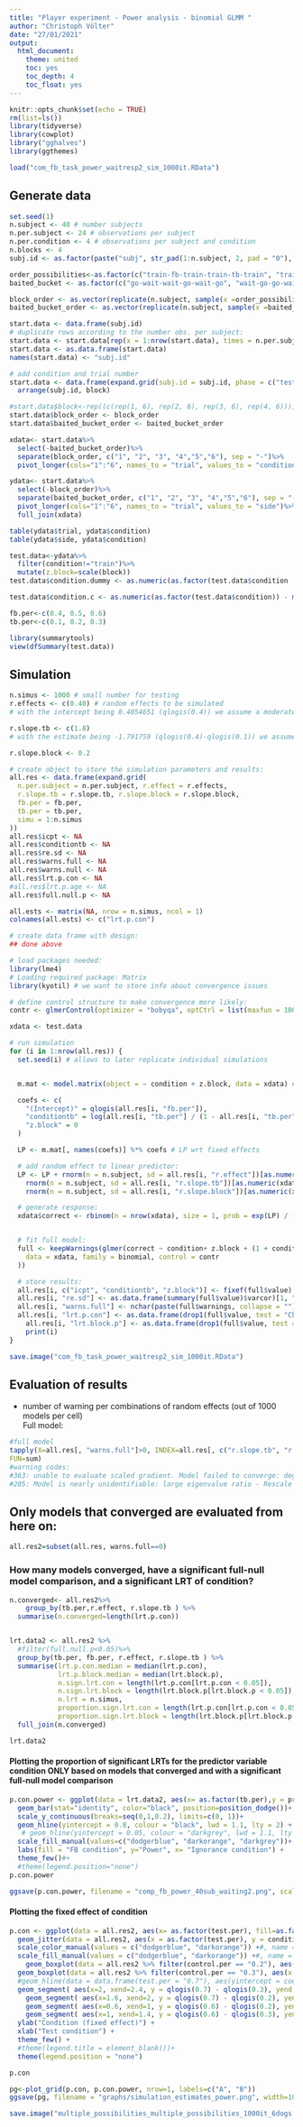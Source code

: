 ```yaml
---
title: "Player experiment - Power analysis - binomial GLMM "
author: "Christoph Völter"
date: "27/01/2021"
output: 
  html_document:
    theme: united
    toc: yes
    toc_depth: 4
    toc_float: yes
---
```


```r
knitr::opts_chunk$set(echo = TRUE)
rm(list=ls())
library(tidyverse)
library(cowplot)
library("gghalves")
library(ggthemes)

load("com_fb_task_power_waitresp2_sim_1000it.RData")
```

## Generate data



```r
set.seed(1)
n.subject <- 40 # number subjects
n.per.subject <- 24 # observations per subject
n.per.condition <- 4 # observations per subject and condition
n.blocks <- 4
subj.id <- as.factor(paste("subj", str_pad(1:n.subject, 2, pad = "0"), sep = "."))

order_possibilities<-as.factor(c("train-fb-train-train-tb-train", "train-fb-train-train-tb-train", "train-tb-train-train-fb-train", "train-tb-train-train-fb-train"))
baited_bucket <- as.factor(c("go-wait-wait-go-wait-go", "wait-go-go-wait-go-wait", "go-go-wait-go-wait-wait", "wait-wait-go-wait-go-go"))

block_order <- as.vector(replicate(n.subject, sample(x =order_possibilities, size = 4, replace = F)))
baited_bucket_order <- as.vector(replicate(n.subject, sample(x =baited_bucket, size = 4, replace = F)))

start.data <- data.frame(subj.id)
# duplicate rows according to the number obs. per subject:
start.data <- start.data[rep(x = 1:nrow(start.data), times = n.per.subject), ]
start.data <- as.data.frame(start.data)
names(start.data) <- "subj.id"

# add condition and trial number
start.data <- data.frame(expand.grid(subj.id = subj.id, phase = c("test_phase"), block = c(1:n.per.condition)))%>%
  arrange(subj.id, block)

#start.data$block<-rep((c(rep(1, 6), rep(2, 6), rep(3, 6), rep(4, 6))), n.subject)
start.data$block_order <- block_order
start.data$baited_bucket_order <- baited_bucket_order

xdata<- start.data%>%
  select(-baited_bucket_order)%>%
  separate(block_order, c("1", "2", "3", "4","5","6"), sep = "-")%>%
  pivot_longer(cols="1":"6", names_to = "trial", values_to = "condition")

ydata<- start.data%>%
  select(-block_order)%>%
  separate(baited_bucket_order, c("1", "2", "3", "4","5","6"), sep = "-")%>%
  pivot_longer(cols="1":"6", names_to = "trial", values_to = "side")%>%
  full_join(xdata)

```


```r
table(ydata$trial, ydata$condition)
table(ydata$side, ydata$condition)

test.data<-ydata%>%
  filter(condition!="train")%>%
  mutate(z.block=scale(block))
test.data$condition.dummy <- as.numeric(as.factor(test.data$condition  == levels(as.factor(test.data$condition)[2])))

test.data$condition.c <- as.numeric(as.factor(test.data$condition)) - mean(as.numeric(as.factor(test.data$condition)))

fb.per<-c(0.4, 0.5, 0.6)
tb.per<-c(0.1, 0.2, 0.3)

library(summarytools)
view(dfSummary(test.data))
```



## Simulation

```r
n.simus <- 1000 # small number for testing
r.effects <- c(0.40) # random effects to be simulated
# with the intercept being 0.4054651 (qlogis(0.4)) we assume a moderately large random intercept of 1.386294.

r.slope.tb <- c(1.8)
# with the estimate being -1.791759 (qlogis(0.4)-qlogis(0.1)) we assume a moderately large random slope of 2.233592.

r.slope.block <- 0.2

# create object to store the simulation parameters and results:
all.res <- data.frame(expand.grid(
  n.per.subject = n.per.subject, r.effect = r.effects,
  r.slope.tb = r.slope.tb, r.slope.block = r.slope.block,
  fb.per = fb.per,
  tb.per = tb.per,
  simu = 1:n.simus
))
all.res$icpt <- NA
all.res$conditiontb <- NA
all.res$re.sd <- NA
all.res$warns.full <- NA
all.res$warns.null <- NA
all.res$lrt.p.con <- NA
#all.res$lrt.p.age <- NA
all.res$full.null.p <- NA

all.ests <- matrix(NA, nrow = n.simus, ncol = 1)
colnames(all.ests) <- c("lrt.p.con")

# create data frame with design:
## done above

# load packages needed:
library(lme4)
# Loading required package: Matrix
library(kyotil) # we want to store info about convergence issues

# define control structure to make convergence more likely:
contr <- glmerControl(optimizer = "bobyqa", optCtrl = list(maxfun = 1000000))

xdata <- test.data

# run simulation
for (i in 1:nrow(all.res)) {
  set.seed(i) # allows to later replicate individual simulations


  m.mat <- model.matrix(object = ~ condition + z.block, data = xdata) # create model martix

  coefs <- c(
    "(Intercept)" = qlogis(all.res[i, "fb.per"]),
    "conditiontb" = log(all.res[i, "tb.per"] / (1 - all.res[i, "tb.per"])) - log(all.res[i, "fb.per"] / (1 - all.res[i, "fb.per"])),
    "z.block" = 0
  )

  LP <- m.mat[, names(coefs)] %*% coefs # LP wrt fixed effects

  # add random effect to linear predictor:
  LP <- LP + rnorm(n = n.subject, sd = all.res[i, "r.effect"])[as.numeric(xdata$subj.id)] +
    rnorm(n = n.subject, sd = all.res[i, "r.slope.tb"])[as.numeric(xdata$subj.id)] * xdata$condition.dummy +
    rnorm(n = n.subject, sd = all.res[i, "r.slope.block"])[as.numeric(xdata$subj.id)] * xdata$z.block 

  # generate response:
  xdata$correct <- rbinom(n = nrow(xdata), size = 1, prob = exp(LP) / (1 + exp(LP)))


  # fit full model:
  full <- keepWarnings(glmer(correct ~ condition+ z.block + (1 + condition.c + z.block | subj.id),
    data = xdata, family = binomial, control = contr
  ))

  # store results:
  all.res[i, c("icpt", "conditiontb", "z.block")] <- fixef(full$value)
  all.res[i, "re.sd"] <- as.data.frame(summary(full$value)$varcor)[1, "sdcor"]
  all.res[i, "warns.full"] <- nchar(paste(full$warnings, collapse = ""))
  all.res[i, "lrt.p.con"] <- as.data.frame(drop1(full$value, test = "Chisq"))["condition", "Pr(Chi)"]
    all.res[i, "lrt.block.p"] <- as.data.frame(drop1(full$value, test = "Chisq"))["z.block", "Pr(Chi)"]
    print(i)
}

save.image("com_fb_task_power_waitresp2_sim_1000it.RData")
```

## Evaluation of results 

* number of warning per combinations of random effects (out of 1000 models per cell)  
Full model:  
```r
#full model
tapply(X=all.res[, "warns.full"]>0, INDEX=all.res[, c("r.slope.tb", "r.effect")],
FUN=sum)
#warning codes: 
#363: unable to evaluate scaled gradient. Model failed to converge: degenerate  Hessian with 1 negative eigenvalues
#205: Model is nearly unidentifiable: large eigenvalue ratio - Rescale variables?
```


## Only models that converged are evaluated from here on:  

```r
all.res2=subset(all.res, warns.full==0)
```


### How many models converged, have a significant full-null model comparison, and a significant LRT of condition?  
```r
n.converged<- all.res2%>%
    group_by(tb.per,r.effect, r.slope.tb ) %>%
  summarise(n.converged=length(lrt.p.con))


lrt.data2 <- all.res2 %>%
  #filter(full.null.p<0.05)%>%
  group_by(tb.per, fb.per, r.effect, r.slope.tb ) %>%
  summarise(lrt.p.con.median = median(lrt.p.con), 
            lrt.p.block.median = median(lrt.block.p),
            n.sign.lrt.con = length(lrt.p.con[lrt.p.con < 0.05]),
            n.sign.lrt.block = length(lrt.block.p[lrt.block.p < 0.05]),
            n.lrt = n.simus,
            proportion.sign.lrt.con = length(lrt.p.con[lrt.p.con < 0.05]) / n.simus,
            proportion.sign.lrt.block = length(lrt.block.p[lrt.block.p < 0.05]) / n.simus)%>%
  full_join(n.converged)

lrt.data2
```

#### Plotting the proportion of significant LRTs for the predictor variable condition ONLY based on models that converged and with a significant full-null model comparison

```r
p.con.power <- ggplot(data = lrt.data2, aes(x= as.factor(tb.per),y = proportion.sign.lrt.con, fill=as.factor(fb.per))) +
  geom_bar(stat="identity", color="black", position=position_dodge())+
  scale_y_continuous(breaks=seq(0,1,0.2), limits=c(0, 1))+
  geom_hline(yintercept = 0.8, colour = "black", lwd = 1.1, lty = 2) +
   # geom_hline(yintercept = 0.05, colour = "darkgrey", lwd = 1.1, lty = 4) +
  scale_fill_manual(values=c("dodgerblue", "darkorange", "darkgrey"))+
  labs(fill = "FB condition", y="Power", x= "Ignorance condition") +
  theme_few()#+
  #theme(legend.position="none")
p.con.power

ggsave(p.con.power, filename = "comp_fb_power_40sub_waiting2.png", scale = 0.7, height = 5, width = 8)
```


#### Plotting the fixed effect of condition

```r
p.con <- ggplot(data = all.res2, aes(x= as.factor(test.per), fill=as.factor(control.per)))  +
  geom_jitter(data = all.res2, aes(x = as.factor(test.per), y = conditiontest, color = as.factor(control.per)), size = 1.5, position = position_jitterdodge(dodge.width = 0.8, jitter.width = 0.5), alpha = .1) +
  scale_color_manual(values = c("dodgerblue", "darkorange")) +#, name = "control condition"
  scale_fill_manual(values = c("dodgerblue", "darkorange")) +#, name = "control condition"
    geom_boxplot(data = all.res2 %>% filter(control.per == "0.2"), aes(x = as.factor(test.per), y = conditiontest), position = position_nudge(x = -.2), width = 0.3, alpha = 0.5, outlier.colour = "white") +
  geom_boxplot(data = all.res2 %>% filter(control.per == "0.3"), aes(x = as.factor(test.per), y = conditiontest), position = position_nudge(x = .2), width = 0.3, alpha = 0.5, outlier.colour = "white") +
  #geom_hline(data = data.frame(test.per = "0.7"), aes(yintercept = coefs["conditiontest"]), colour = "black", lwd = 1.1, lty = 2, alpha = 0.7) +
  geom_segment( aes(x=2, xend=2.4, y = qlogis(0.7) - qlogis(0.3), yend = qlogis(0.7) - qlogis(0.3)), colour = "red", lwd = 1, lty = 4, alpha = 0.7) +
    geom_segment( aes(x=1.6, xend=2, y = qlogis(0.7) - qlogis(0.2), yend = qlogis(0.7) - qlogis(0.2)), colour = "red", lwd = 1, lty = 2, alpha = 0.7) +
    geom_segment( aes(x=0.6, xend=1, y = qlogis(0.6) - qlogis(0.2), yend = qlogis(0.6) - qlogis(0.2) ), colour = "red", lwd = 1, lty = 2, alpha = 0.7) +
    geom_segment( aes(x=1, xend=1.4, y = qlogis(0.6) - qlogis(0.3), yend = qlogis(0.6) - qlogis(0.3) ), colour = "red", lwd = 1, lty = 4, alpha = 0.7) +
  ylab("Condition (fixed effect)") +
  xlab("Test condition") +
  theme_few() +
  #theme(legend.title = element_blank())+
  theme(legend.position = "none")

p.con
```

```r

pg<-plot_grid(p.con, p.con.power, nrow=1, labels=c("A", "B"))
ggsave(pg, filename = "graphs/simulation_estimates_power.png", width=10, height=5, scale=0.7)
```

```r
save.image("multiple_possibilities_multiple_possibilities_1000it_6dogs.RData")
```


